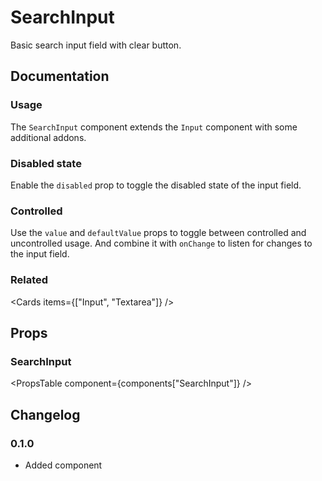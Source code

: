 
# SearchInput

Basic search input field with clear button.

## Documentation

### Usage

The `SearchInput` component extends the `Input` component with some additional addons.

<Demo component="search-input/usage" />

### Disabled state

Enable the `disabled` prop to toggle the disabled state of the input field.

<Demo component="search-input/disabled-usage" />

### Controlled

Use the `value` and `defaultValue` props to toggle between controlled and uncontrolled usage. And combine it with `onChange` to listen for changes to the input field.

<Demo component="search-input/controlled-usage" />

### Related

<Cards items={["Input", "Textarea"]} />

## Props

### SearchInput

<PropsTable component={components["SearchInput"]} />

## Changelog

### 0.1.0

- Added component
